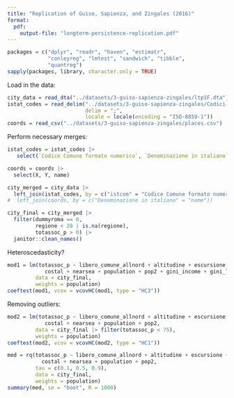 ```yaml
---
title: "Replication of Guiso, Sapienza, and Zingales (2016)"
format: 
  pdf:
    output-file: "longterm-persistence-replication.pdf"
---
```


```r
packages = c("dplyr", "readr", "haven", "estimatr", 
             "conleyreg", "lmtest", "sandwich", "tibble",
             "quantreg")
sapply(packages, library, character.only = TRUE)
```

Load in the data:

```r
city_data = read_dta("../datasets/3-guiso-sapienza-zingales/ltp1F.dta")
istat_codes = read_delim("../datasets/3-guiso-sapienza-zingales/Codici-statistici-e-denominazioni-al-01_07_2020 (1)(1).csv", 
                         delim = ";",
                         locale = locale(encoding = "ISO-8859-1"))
coords = read_csv("../datasets/3-guiso-sapienza-zingales/places.csv")
```

Perform necessary merges:

```r
istat_codes = istat_codes |>
   select(`Codice Comune formato numerico`, `Denominazione in italiano`)

coords = coords |>
  select(X, Y, name)

city_merged = city_data |>
  left_join(istat_codes, by = c("istcom" = "Codice Comune formato numerico")) #|>
#  left_join(coords, by = c("Denominazione in italiano" = "name"))

city_final = city_merged |>
  filter(dummyroma == 0,
         regione < 20 | is.na(regione),
         totassoc_p > 0) |>
  janitor::clean_names()
```

Heteroscedasticity?

```r
mod1 = lm(totassoc_p ~ libero_comune_allnord + altitudine + escursione +
            costal + nearsea + population + pop2 + gini_income + gini_land, 
         data = city_final, 
         weights = population)
coeftest(mod1, vcov = vcovHC(mod1, type = "HC3"))
```

Removing outliers:

```r
mod2 = lm(totassoc_p ~ libero_comune_allnord + altitudine + escursione +
            costal + nearsea + population + pop2, 
         data = city_final |> filter(totassoc_p < 75), 
         weights = population)
coeftest(mod2, vcov = vcovHC(mod2, type = "HC1"))
```


```r
med = rq(totassoc_p ~ libero_comune_allnord + altitudine + escursione + 
           costal + nearsea + population + pop2,
         tau = c(0.1, 0.5, 0.9),
         data = city_final,
         weights = population)
summary(med, se = "boot", R = 1000)
```















